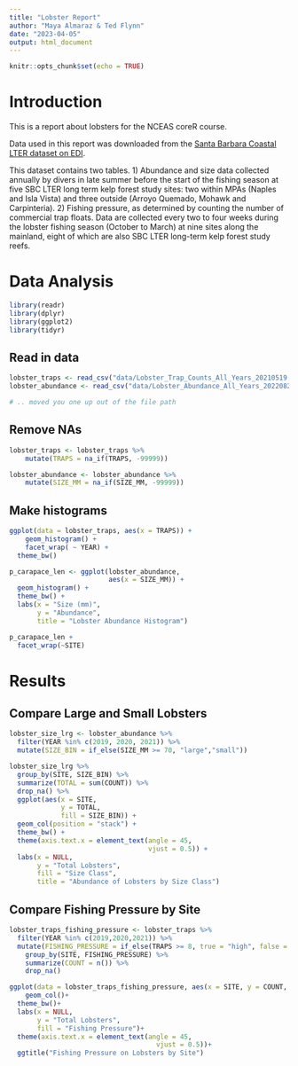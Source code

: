 ```yaml
---
title: "Lobster Report"
author: "Maya Almaraz & Ted Flynn"
date: "2023-04-05"
output: html_document
---
```


```r
knitr::opts_chunk$set(echo = TRUE)
```

# Introduction
This is a report about lobsters for the NCEAS coreR course.

Data used in this report was downloaded from the [Santa Barbara Coastal LTER dataset on EDI](https://portal.edirepository.org/nis/mapbrowse?packageid=knb-lter-sbc.77.8).

This dataset contains two tables. 1) Abundance and size data collected annually by divers in late summer before the start of the fishing season at five SBC LTER long term kelp forest study sites: two within MPAs (Naples and Isla Vista) and three outside (Arroyo Quemado, Mohawk and Carpinteria). 2) Fishing pressure, as determined by counting the number of commercial trap floats. Data are collected every two to four weeks during the lobster fishing season (October to March) at nine sites along the mainland, eight of which are also SBC LTER long-term kelp forest study reefs.

# Data Analysis
```r
library(readr)
library(dplyr)
library(ggplot2)
library(tidyr)
```

## Read in data

```r

lobster_traps <- read_csv("data/Lobster_Trap_Counts_All_Years_20210519.csv")
lobster_abundance <- read_csv("data/Lobster_Abundance_All_Years_20220829.csv")

# .. moved you one up out of the file path

```

## Remove NAs

```r

lobster_traps <- lobster_traps %>% 
    mutate(TRAPS = na_if(TRAPS, -99999))

lobster_abundance <- lobster_abundance %>% 
    mutate(SIZE_MM = na_if(SIZE_MM, -99999))

```

## Make histograms
```r

ggplot(data = lobster_traps, aes(x = TRAPS)) +
    geom_histogram() +
    facet_wrap( ~ YEAR) +
  theme_bw()

p_carapace_len <- ggplot(lobster_abundance,
                         aes(x = SIZE_MM)) +
  geom_histogram() +
  theme_bw() +
  labs(x = "Size (mm)",
       y = "Abundance",
       title = "Lobster Abundance Histogram")

p_carapace_len +
  facet_wrap(~SITE)

```

# Results

## Compare Large and Small Lobsters
```r
lobster_size_lrg <- lobster_abundance %>% 
  filter(YEAR %in% c(2019, 2020, 2021)) %>% 
  mutate(SIZE_BIN = if_else(SIZE_MM >= 70, "large","small"))

lobster_size_lrg %>% 
  group_by(SITE, SIZE_BIN) %>% 
  summarize(TOTAL = sum(COUNT)) %>% 
  drop_na() %>% 
  ggplot(aes(x = SITE,
             y = TOTAL,
             fill = SIZE_BIN)) +
  geom_col(position = "stack") +
  theme_bw() +
  theme(axis.text.x = element_text(angle = 45,
                                   vjust = 0.5)) +
  labs(x = NULL,
       y = "Total Lobsters",
       fill = "Size Class",
       title = "Abundance of Lobsters by Size Class")

```

## Compare Fishing Pressure by Site
```r

lobster_traps_fishing_pressure <- lobster_traps %>% 
  filter(YEAR %in% c(2019,2020,2021)) %>% 
  mutate(FISHING_PRESSURE = if_else(TRAPS >= 8, true = "high", false = "low")) %>%
    group_by(SITE, FISHING_PRESSURE) %>%
    summarize(COUNT = n()) %>%
    drop_na()

ggplot(data = lobster_traps_fishing_pressure, aes(x = SITE, y = COUNT, fill = FISHING_PRESSURE)) +
    geom_col()+
  theme_bw()+
  labs(x = NULL,
       y = "Total Lobsters",
       fill = "Fishing Pressure")+
  theme(axis.text.x = element_text(angle = 45,
                                     vjust = 0.5))+
  ggtitle("Fishing Pressure on Lobsters by Site")

```

